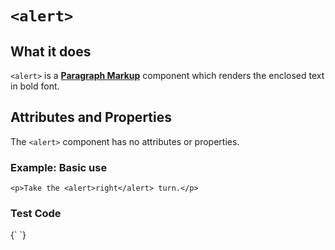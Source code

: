 
# `<alert>`

## What it does
`<alert>` is a [**Paragraph Markup**](../componentClasses) component which renders the enclosed text in bold font.

## Attributes and Properties
The `<alert>` component has no attributes or properties.


### Example: Basic use
```doenet
<p>Take the <alert>right</alert> turn.</p>
```

### Test Code
<DoenetML>
{`
<codeEditor showResults resultsLocation="bottom" height="700">
</codeEditor>
`}
</DoenetML>